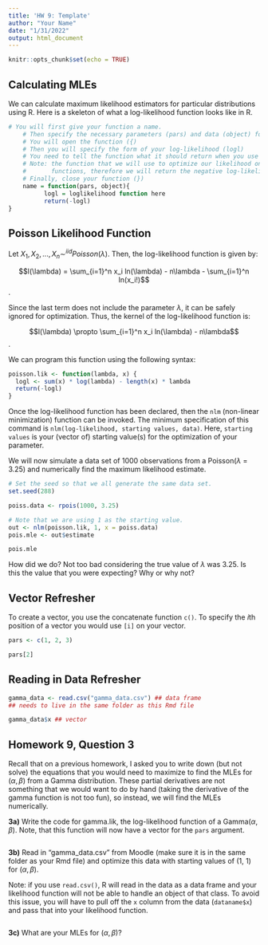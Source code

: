 ```yaml
---
title: 'HW 9: Template'
author: "Your Name"
date: "1/31/2022"
output: html_document
---
```


```r
knitr::opts_chunk$set(echo = TRUE)
```

## Calculating MLEs

We can calculate maximum likelihood estimators for particular distributions using R. Here is a skeleton of what a log-likelihood function looks like in R.

```r
# You will first give your function a name.
    # Then specify the necessary parameters (pars) and data (object) for your function.
    # You will open the function ({)
    # Then you will specify the form of your log-likelihood (logl)
    # You need to tell the function what it should return when you use it
    # Note: the function that we will use to optimize our likelihood only minimizes
    #       functions, therefore we will return the negative log-likelihood
    # Finally, close your function (})
    name = function(pars, object){
          logl = loglikelihood function here
          return(-logl)
}

```

## Poisson Likelihood Function

Let $X_1, X_2, ..., X_n \sim^{iid} Poisson(\lambda)$. Then, the log-likelihood function is given by:

$$l(\lambda) = \sum_{i=1}^n x_i ln(\lambda) - n\lambda - \sum_{i=1}^n ln(x_i!)$$.

Since the last term does not include the parameter $\lambda$, it can be safely ignored for optimization. Thus, the kernel of the log-likelihood function is:

$$l(\lambda) \propto \sum_{i=1}^n x_i ln(\lambda) - n\lambda$$.

We can program this function using the following syntax:

```r
poisson.lik <- function(lambda, x) {
  logl <- sum(x) * log(lambda) - length(x) * lambda
  return(-logl)
}

```

Once the log-likelihood function has been declared, then the `nlm` (non-linear minimization) function can be invoked. The minimum specification of this command is `nlm(log-likelihood, starting values, data)`. Here, `starting values` is your (vector of) starting value(s) for the optimization of your parameter.

We will now simulate a data set of 1000 observations from a Poisson($\lambda$ = 3.25) and numerically find the maximum likelihood estimate.


```r
# Set the seed so that we all generate the same data set.
set.seed(288)

poiss.data <- rpois(1000, 3.25)

# Note that we are using 1 as the starting value.
out <- nlm(poisson.lik, 1, x = poiss.data)
pois.mle <- out$estimate

pois.mle

```

How did we do? Not too bad considering the true value of $\lambda$ was 3.25. Is this the value that you were expecting? Why or why not?

## Vector Refresher

To create a vector, you use the concatenate function `c()`. To specify the $i$th position of a vector you would use `[i]` on your vector. 

```r

pars <- c(1, 2, 3)

pars[2]

```

## Reading in Data Refresher

```r

gamma_data <- read.csv("gamma_data.csv") ## data frame 
## needs to live in the same folder as this Rmd file

gamma_data$x ## vector

```

## Homework 9, Question 3

Recall that on a previous homework, I asked you to write down (but not solve) the equations that you would need to maximize to find the MLEs for $(\alpha, \beta)$ from a Gamma distribution. These partial derivatives are not something that we would want to do by hand (taking the derivative of the gamma function is not too fun), so instead, we will find the MLEs numerically. 

**3a)** Write the code for gamma.lik, the log-likelihood function of a Gamma$(\alpha, \beta)$. Note, that this function will now have a vector for the `pars` argument. 

```r

```

**3b)** Read in "gamma_data.csv" from Moodle (make sure it is in the same folder as your Rmd file) and optimize this data with starting values of (1, 1) for $(\alpha, \beta)$.

Note: if you use `read.csv()`, R will read in the data as a data frame and your likelihood function will not be able to handle an object of that class. To avoid this issue, you will have to pull off the `x` column from the data (`dataname$x`) and pass that into your likelihood function.


```r


```



**3c)** What are your MLEs for $(\alpha, \beta)$?


```r

```
